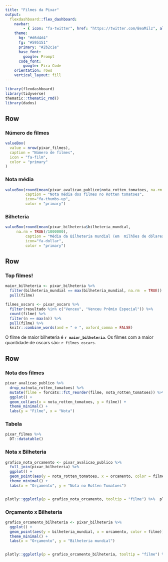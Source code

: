 ```yaml
---
title: "Filmes da Pixar"
output: 
  flexdashboard::flex_dashboard:
    navbar:
        - { icon: "fa-twitter", href: "https://twitter.com/BeaMilz", align: right} 
    theme:
      bg: "#d6d4d4"
      fg: "#595151"
      primary: "#2b2c1e"
      base_font:
        google: Prompt
      code_font: 
        google: Fira Code
    orientation: rows
    vertical_layout: fill
---
```



```r
library(flexdashboard)
library(tidyverse)
thematic::thematic_rmd()
library(dados)
```



Row {data-height=100}
-----------------------------------------------------------------------

### Número de filmes

```r
valueBox(
  value = nrow(pixar_filmes),
  caption = "Número de filmes",
  icon = "fa-film",
  color = "primary"
)
```



### Nota média


```r
valueBox(round(mean(pixar_avalicao_publico$nota_rotten_tomatoes, na.rm = TRUE)), 
         caption = "Nota média dos filmes no Rotten tomatoes",
         icon="fa-thumbs-up", 
         color = "primary")


```

### Bilheteria

```r
valueBox(round(mean(pixar_bilheteria$bilheteria_mundial, 
     na.rm = TRUE)/1000000), 
         caption = "Média da Bilheteria mundial (em  milhões de dólares)",
         icon="fa-dollar", 
         color = "primary")

```


Row {data-height=50}
-----------------------------------------------------------------------

### Top filmes!

```r
maior_bilheteria <- pixar_bilheteria %>% 
  filter(bilheteria_mundial == max(bilheteria_mundial, na.rm  = TRUE)) %>% 
  pull(filme)

filmes_oscars <- pixar_oscars %>%
  filter(resultado %in% c("Venceu", "Venceu Prêmio Especial")) %>%
  count(filme) %>%
  filter(n == max(n)) %>%
  pull(filme) %>%
  knitr::combine_words(and = " e ", oxford_comma = FALSE)
```


O filme de maior bilheteria é **`r maior_bilheteria`**. Os filmes com a maior quantidade de oscars são: `r filmes_oscars`.


Row {data-height=500 .tabset}
-----------------------------------------------------------------------

### Nota dos filmes

```r
pixar_avalicao_publico %>% 
  drop_na(nota_rotten_tomatoes) %>% 
  mutate(filme = forcats::fct_reorder(filme, nota_rotten_tomatoes)) %>% 
  ggplot() +
  geom_col(aes(x = nota_rotten_tomatoes, y = filme)) +
  theme_minimal() +
  labs(y = "Filme", x = "Nota")
```


### Tabela

```r
pixar_filmes %>% 
  DT::datatable()
```


### Nota x Bilheteria

```r
grafico_nota_orcamento <- pixar_avalicao_publico %>%
  full_join(pixar_bilheteria) %>%
  ggplot() +
  geom_point(aes(y = nota_rotten_tomatoes, x = orcamento, color = filme)) +
  theme_minimal() +
  labs(x = "Orçamento", y = "Nota no Rotten Tomatoes")


plotly::ggplotly(p = grafico_nota_orcamento, tooltip = "filme") %>%  plotly::hide_legend()
```


### Orçamento x Bilheteria

```r
grafico_orcamento_bilheteria <- pixar_bilheteria %>%
  ggplot() +
  geom_point(aes(y = bilheteria_mundial, x = orcamento, color = filme)) +
  theme_minimal() +
  labs(x = "Orçamento", y = "Bilheteria mundial")


plotly::ggplotly(p = grafico_orcamento_bilheteria, tooltip = "filme") %>%  plotly::hide_legend()
```
